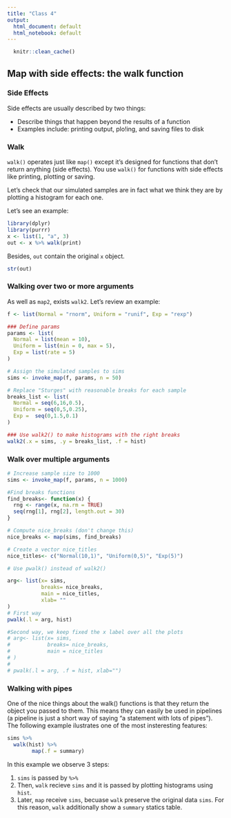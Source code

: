 ```yaml
---
title: "Class 4"
output:
  html_document: default
  html_notebook: default
---
```


```r
  knitr::clean_cache()
```



## Map with side effects: the walk function

### Side Effects

Side effects are usually described by two things:

- Describe things that happen beyond the results of a function
- Examples include: printing output, plo!ing, and saving files
to disk

### Walk

`walk()` operates just like `map()` except it's designed for functions that don't return anything (side effects). You use `walk()` for functions with side effects like printing, plotting or saving.

Let's check that our simulated samples are in fact what we think they are by plotting a histogram for each one.


Let's see an example:


```r
library(dplyr)
library(purrr)
x <- list(1, "a", 3)
out <- x %>% walk(print)
```

Besides, `out` contain the original `x` object. 

```r
str(out)
```

### Walking over two or more arguments

As well as `map2`, exists `walk2`. Let's review an example:

```r
f <- list(Normal = "rnorm", Uniform = "runif", Exp = "rexp")
```

```r
### Define params
params <- list(
  Normal = list(mean = 10),
  Uniform = list(min = 0, max = 5),
  Exp = list(rate = 5)
)
```



```r
# Assign the simulated samples to sims
sims <- invoke_map(f, params, n = 50)
```

```r
# Replace "Sturges" with reasonable breaks for each sample
breaks_list <- list(
  Normal = seq(6,16,0.5),
  Uniform = seq(0,5,0.25),
  Exp =  seq(0,1.5,0.1)
)
```

```r
### Use walk2() to make histograms with the right breaks
walk2(.x = sims, .y = breaks_list, .f = hist)
```

### Walk over multiple arguments

```r

# Increase sample size to 1000
sims <- invoke_map(f, params, n = 1000)

#Find breaks functions
find_breaks<- function(x) {
  rng <- range(x, na.rm = TRUE)
  seq(rng[1], rng[2], length.out = 30)
}

# Compute nice_breaks (don't change this)
nice_breaks <- map(sims, find_breaks)

# Create a vector nice_titles
nice_titles<- c("Normal(10,1)", "Uniform(0,5)", "Exp(5)")

# Use pwalk() instead of walk2()

arg<- list(x= sims,
           breaks= nice_breaks,
           main = nice_titles,
           xlab= ""
)
# First way
pwalk(.l = arg, hist)

#Second way, we keep fixed the x label over all the plots
# arg<- list(x= sims,
#            breaks= nice_breaks,
#            main = nice_titles
# )
# 
# pwalk(.l = arg, .f = hist, xlab="")

```

### Walking with pipes

One of the nice things about the walk() functions is that they return the object you passed to them. This means they can easily be used in pipelines (a pipeline is just a short way of saying "a statement with lots of pipes"). The following example ilustrates one of the most insteresting features:  


```r
sims %>%
  walk(hist) %>%
        map(.f = summary)
```

In this example we observe 3 steps:

1. `sims` is passed by `%>%`
2.  Then, `walk` recieve `sims` and it is passed by plotting histograms using `hist`.
3. Later, `map` receive `sims`, becuase `walk` preserve the original data `sims`. For this reason, `walk` additionally show a `summary` statics table.



















